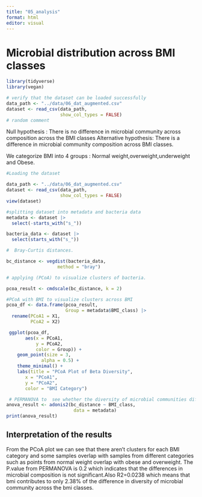 ```yaml
---
title: "05_analysis"
format: html
editor: visual
---
```


# Microbial distribution across BMI classes

```r
library(tidyverse)
library(vegan)
```

```r
# verify that the dataset can be loaded successfully
data_path <- "../data/06_dat_augmented.csv"
dataset <- read_csv(data_path,
                    show_col_types = FALSE)
# random comment
```

Null hypothesis : There is no difference in microbial community across composition across the BMI classes Alternative hypothesis: There is a difference in microbial community composition across BMI classes.

We categorize BMI into 4 groups : Normal weight,overweight,underweight and Obese.

```r
#Loading the dataset

data_path <- "../data/06_dat_augmented.csv"
dataset <- read_csv(data_path,
                    show_col_types = FALSE)
view(dataset)
```


```r
#splitting dataset into metadata and bacteria data 
metadata <- dataset |> 
  select(-starts_with("s_")) 

bacteria_data <- dataset |> 
  select(starts_with("s_")) 
```

```r
#  Bray-Curtis distances.

bc_distance <- vegdist(bacteria_data,
                   method = "bray")
```

```r
# applying (PCoA) to visualize clusters of bacteria.

pcoa_result <- cmdscale(bc_distance, k = 2)  
```

```r
#PCoA with BMI to visualize clusters across BMI
pcoa_df <- data.frame(pcoa_result,
                      Group = metadata$BMI_class) |> 
  rename(PCoA1 = X1,
         PCoA2 = X2)


```

```r
 ggplot(pcoa_df,
       aes(x = PCoA1,
           y = PCoA2,
           color = Group)) +
    geom_point(size = 3,
             alpha = 0.5) +  
    theme_minimal() +  
    labs(title = "PCoA Plot of Beta Diversity", 
       x = "PCoA1", 
       y = "PCoA2",
       color = "BMI Category")
```

```r
 # PERMANOVA to  see whether the diversity of microbial communities differ across bmi
anova_result <- adonis2(bc_distance ~ BMI_class,
                         data = metadata)
print(anova_result)
```

## Interpretation of the results

From the PCoA plot we can see that there aren't clusters for each BMI category and some samples overlap with samples from different categories such as points from normal weight overlap with obese and overweight. The P.value from PERMANOVA is 0.2 which indicates that the differences in microbial composition is not significant.Also R2=0.0238 which means that bmi contributes to only 2.38% of the difference in diversity of microbial community across the bmi classes.
